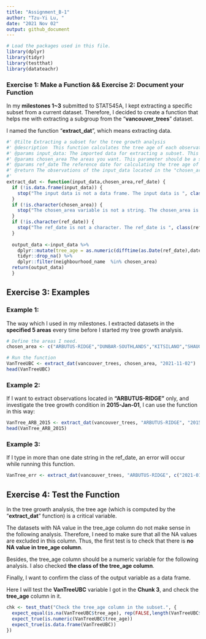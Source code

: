 ```yaml
---
title: "Assignment_B-1"
author: "Tzu-Yi Lu, "
date: "2021 Nov 02"
output: github_document
---
```


```r
# Load the packages used in this file.
library(dplyr)
library(tidyr)
library(testthat)
library(datateachr)
```

### Exercise 1: Make a Function && Exercise 2: Document your Function

In my **milestones 1~3** submitted to STAT545A, I kept extracting a specific subset from a current dataset. Therefore, I decided to create a function that helps me with extracting a subgroup from the "**vancouver_trees**" dataset.

I named the function "**extract_dat**", which means extracting data. 

```r
#' @tilte Extracting a subset for the tree growth analysis
#' @description  This function calculates the tree age of each observation in the input and then extracts a subset from it according to the specified area(s).
#' @params input_data: The imported data for extracting a subset. This parameter should be a data frame.
#' @params chosen_area The areas you want. This parameter should be a string.
#' @params ref_date The reference date for calculating the tree age of each observation. This parameter should be a string. 
#' @return The observations of the input_data located in the "chosen_area". The output will be a data frame.
#' 
extract_dat <- function(input_data,chosen_area,ref_date) {
  if (!is.data.frame(input_data)) {
    stop("The input data is not a data frame. The input data is ", class(input_data))
  }
  if (!is.character(chosen_area)) {
    stop("The chosen_area variable is not a string. The chosen_area is ", class(chosen_area))
  }
  if (!is.character(ref_date)) {
    stop("The ref_date is not a character. The ref_date is ", class(ref_date))
  }
  
  output_data <-input_data %>%
    dplyr::mutate(tree_age = as.numeric(difftime(as.Date(ref_date),date_planted))/365) %>%
    tidyr::drop_na() %>%
    dplyr::filter(neighbourhood_name  %in% chosen_area)
  return(output_data)
  }

```

## Exercise 3: Examples

### Example 1: 
The way which I used in my milestones. I extracted datasets in the **specified 5 areas** every time before I started my tree growth analysis.

```r
# Define the areas I need.
chosen_area <- c("ARBUTUS-RIDGE","DUNBAR-SOUTHLANDS","KITSILANO","SHAUGHNESSY","WEST POINT GREY")

# Run the function
VanTreeUBC <- extract_dat(vancouver_trees, chosen_area, "2021-11-02")
head(VanTreeUBC)
```

### Example 2: 

If I want to extract observations located in **"ARBUTUS-RIDGE"** only, and investigate the tree growth condition in **2015-Jan-01**, I can use the function in this way: 

```r
VanTree_ARB_2015 <- extract_dat(vancouver_trees, "ARBUTUS-RIDGE", "2015-01-01")
head(VanTree_ARB_2015)
```

### Example 3: 

If I type in more than one date string in the ref_date, an error will occur while running this function.

```r
VanTree_err <- extract_dat(vancouver_trees, "ARBUTUS-RIDGE", c("2021-01-01","2021-11-02"))
```

## Exercise 4: Test the Function

In the tree growth analysis, the tree age (which is computed by the "**extract_dat**" function) is a critical variable.

The datasets with NA value in the tree_age column do not make sense in the following analysis. Therefore, I need to make sure that all the NA values are excluded in this column. Thus, the first test is to check that there is **no NA value in tree_age column**.

Besides, the tree_age column should be a numeric variable for the following analysis. I also checked **the class of the tree_age column**.

Finally, I want to confirm the class of the output variable as a data frame. 

Here I will test the **VanTreeUBC** variable I got in the **Chunk 3**, and check the **tree_age** column in it.


```r
chk <- test_that("Check the tree_age column in the subset.", {
  expect_equal(is.na(VanTreeUBC$tree_age), rep(FALSE,length(VanTreeUBC$tree_age)))
  expect_true(is.numeric(VanTreeUBC$tree_age))
  expect_true(is.data.frame(VanTreeUBC))
})
```
